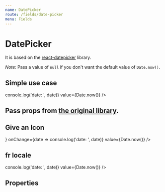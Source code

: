 ```yaml
---
name: DatePicker
route: /fields/date-picker
menu: Fields
---
```




# DatePicker

It is based on the [react-datepicker](https://github.com/Hacker0x01/react-datepicker) library.

_Note_: Pass a value of `null` if you don't want the default value of `Date.now()`.

## Simple use case

<Playground>
  <DatePicker onChange={date => console.log('date: ', date)} value={Date.now()} />
</Playground>

## Pass props from [the original library](https://github.com/Hacker0x01/react-datepicker).

<Playground>
  <DatePicker
    dateFormat="MMM dd yyyy"
    maxDate={new Date()}
    showMonthDropdown
    showYearDropdown
    dropdownMode="scroll"
    scrollableMonthDropdown
    scrollableYearDropdown
    yearDropdownItemNumber={30}
  />
</Playground>

## Give an Icon

<Playground>
  <DatePicker
    icon={<Icon name="date" color="nude.500" />}
    onChange={date => console.log('date: ', date)}
    value={Date.now()}
  />
</Playground>

## fr locale

<Playground>
  <DatePicker locale={fr} onChange={date => console.log('date: ', date)} value={Date.now()} />
</Playground>

## Properties

<Props of={DatePicker} />
